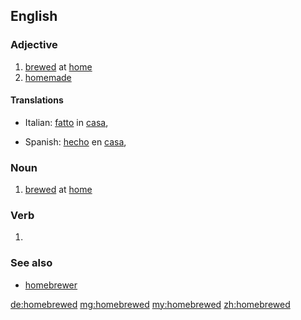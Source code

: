 ==English==

===Adjective===
{{en-adj|-}}

# [[brewed]] at [[home]]
# [[homemade]]

====Translations====
{{trans-top|homemade}}
* Italian: [[fatto]] in [[casa]], {{t+|it|casareccio}}
{{trans-mid}}
* Spanish: [[hecho]] en [[casa]], {{t-|es|casero}}
{{trans-bottom}}

===Noun===
{{en-noun}}

# [[brewed]] at [[home]]

===Verb===
{{head|en|verb form}}

# {{past of|homebrew}}

===See also===
* [[homebrewer]]

[[de:homebrewed]]
[[mg:homebrewed]]
[[my:homebrewed]]
[[zh:homebrewed]]